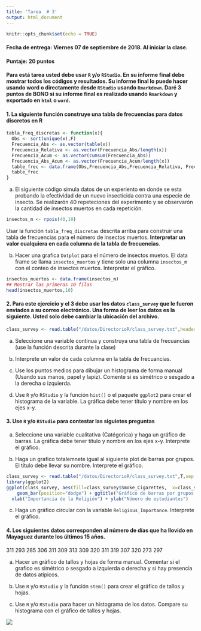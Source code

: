 ```yaml
---
title: 'Tarea  # 3'
output: html_document
---
```


```r
knitr::opts_chunk$set(echo = TRUE)
```

#### **Fecha de entrega:** Viernes 07 de septiembre de 2018. Al iniciar la clase. 

#### **Puntaje:** 20 puntos 

#### Para está tarea usted debe usar `R` y/o `RStudio`. En su informe final debe mostrar todos los códigos y resultados. Su informe final lo puede hacer usando word o directamente desde `RStudio` usando `Rmarkdown`. Daré 3 puntos de BONO si su informe final es realizado usando `Rmarkdown` y exportado en `html` o `word`.

#### 1. La siguiente función construye una tabla de frecuencias para datos discretos en R

```r
tabla_freq_discretas <- function(x){
  Obs <- sort(unique(x),F)
  Frecuencia_Abs <- as.vector(table(x))
  Frecuencia_Relativa <- as.vector(Frecuencia_Abs/length(x))
  Frecuencia_Acum <- as.vector(cumsum(Frecuencia_Abs))
  Frecuencia_Abs_Acum <- as.vector(Frecuencia_Acum/length(x))
  table_frec <- data.frame(Obs,Frecuencia_Abs,Frecuencia_Relativa, Frecuencia_Acum, Frecuencia_Abs_Acum)
  table_frec
}
```

a) El siguiente código simula datos de un experiento en donde se esta probando la efectividad de un nuevo insecticida contra una especie  de insecto.  Se realizarón 40 repeteciones del experimento y se observarón la cantidad de insectos muertos en cada repetición. 

```r
insectos_m <- rpois(40,10)
```

Usar la función `tabla_freq_discretas` descrita arriba para construir una tabla de frecuencias para el número de insectos muertos. **Interpretar un valor cualquiera en cada columna de la tabla de frecuencias**.

b) Hacer una grafica `Dotplot` para el número de insectos muetos. El data frame se llama `insectos_muertos` y tiene solo una columna `insectos_m` con el conteo de insectos muertos. Interpretar el gráfico.

```r
insectos_muertos <- data.frame(insectos_m)
## Mostrar las primeras 10 filas
head(insectos_muertos,10)
```

#### 2. Para este ejercicio  y el 3 debe usar los datos `class_survey` que le fueron enviados a su correo electrónico. Una forma de leer los datos es la siguiente. Usted solo debe cambiar la ubicación del archivo.

```r
class_survey <- read.table("/datos/DirectorioR/class_survey.txt",header=TRUE,sep = "\t")
```

a) Seleccione una variable continua y construya una tabla de frecuancias (use la función descrita durante la clase)

b) Interprete un valor de cada columna en la tabla de frecuancias.

c) Use los puntos medios para dibujar un histograma de forma manual (Usando sus manos, papel y lapiz). Comente si es simétrico o sesgado a la derecha o izquierda. 

d) Use `R` y/o `RStudio` y la función `hist()` o el paquete `ggplot2` para crear el histograma de la variable. La gráfica debe tener título y nombre en los ejes x-y.

#### 3. Use `R` y/o `RStudio` para contestar las siguietes preguntas

a)  Seleccione una variable cualitativa (Catégorica) y haga un gráfico de barras. La gráfica debe tener título y nombre en los ejes x-y. Interprete el gráfico.

b)  Haga un grafico totalemnete igual al siguiente plot de barras por grupos. El título debe llevar su nombre. Interprete el gráfico.

```r
class_survey <- read.table("/datos/DirectorioR/class_survey.txt",T,sep = "\t")
library(ggplot2)
ggplot(class_survey, aes(fill=class_survey$Smoke_Cigarettes,  x=class_survey$Religious_Importance)) + 
    geom_bar(position="dodge") + ggtitle("Gráfico de barras por grupos - Su Nombre") +
  xlab("Importancia de la Religión") + ylab("Número de estudiantes")
```

c)  Haga un gráfico circular con la variable `Religious_Importance`. Interprete el gráfico.


#### 4. Los siguientes datos corresponden al número de días que ha llovido en Mayaguez durante los últimos 15 años.

311 293 285 306 311 309 313 309 320 311 319 307 320 273 297

a) Hacer un gráfico de tallos y hojas de forma manual. Comentar si el grafico es simétrico o sesgado a izquierda o derecha y si hay presencia de datos atípicos. 

b) Use `R` y/o `RStudio` y la función `stem()` para crear el gráfico de tallos y hojas.

c) Use `R` y/o `RStudio` para hacer un histograma de los datos. Compare su histograma con el gráfico de tallos y hojas. 


![](blanco.png)